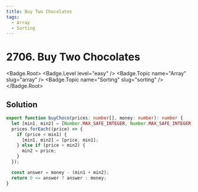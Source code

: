 ```yaml
---
title: Buy Two Chocolates
tags:
  - Array
  - Sorting
---
```


# 2706. Buy Two Chocolates

<Badge.Root>
  <Badge.Level level="easy" />
  <Badge.Topic name="Array" slug="array" />
  <Badge.Topic name="Sorting" slug="sorting" />
</Badge.Root>

## Solution

```typescript filename="solution.ts" copy
export function buyChoco(prices: number[], money: number): number {
  let [min1, min2] = [Number.MAX_SAFE_INTEGER, Number.MAX_SAFE_INTEGER];
  prices.forEach((price) => {
    if (price < min1) {
      [min1, min2] = [price, min1];
    } else if (price < min2) {
      min2 = price;
    }
  });

  const answer = money - (min1 + min2);
  return 0 <= answer ? answer : money;
}
```

<ProblemLink
  codingSite="leetcode"
  href="https://leetcode.com/problems/buy-two-chocolates"
  title="Buy Two Chocolates"
/>
